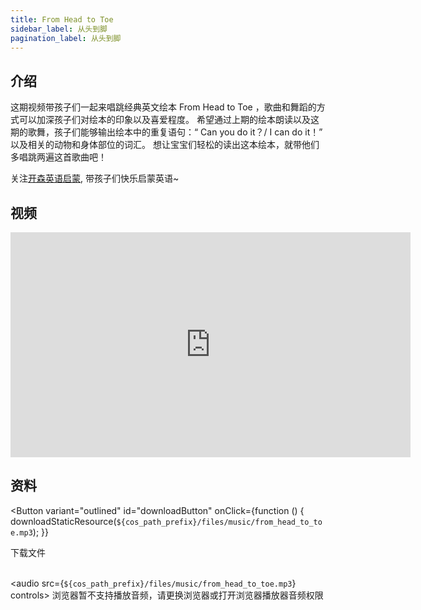```yaml
---
title: From Head to Toe
sidebar_label: 从头到脚
pagination_label: 从头到脚
---
```




## 介绍

这期视频带孩子们一起来唱跳经典英文绘本 From Head to Toe ，歌曲和舞蹈的方式可以加深孩子们对绘本的印象以及喜爱程度。
希望通过上期的绘本朗读以及这期的歌舞，孩子们能够输出绘本中的重复语句：“ Can you do it？/ I can do it！” 以及相关的动物和身体部位的词汇。
想让宝宝们轻松的读出这本绘本，就带他们多唱跳两遍这首歌曲吧！

关注[开森英语启蒙](https://space.bilibili.com/20797715), 带孩子们快乐启蒙英语~

## 视频

<iframe
  src="https://player.bilibili.com/player.html?bvid=BV1ec411E7s7&cid=1&page=1"
  scrolling="no"
  border="0"
  frameborder="no"
  framespacing="0"
  allowfullscreen="true"
  width="640"
  height="360"
></iframe>

## 资料

<Button
  variant="outlined"
  id="downloadButton"
  onClick={function () {
    downloadStaticResource(`${cos_path_prefix}/files/music/from_head_to_toe.mp3`);
  }}
>
  下载文件
</Button>
<br />
<br />

<audio src={`${cos_path_prefix}/files/music/from_head_to_toe.mp3`} controls>
  浏览器暂不支持播放音频，请更换浏览器或打开浏览器播放器音频权限
</audio>